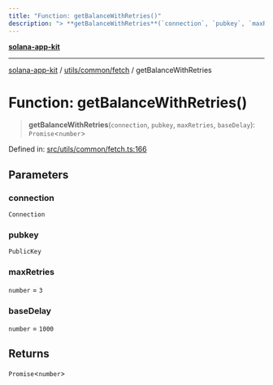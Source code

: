 ```yaml
---
title: "Function: getBalanceWithRetries()"
description: "> **getBalanceWithRetries**(`connection`, `pubkey`, `maxRetries`, `baseDelay`): `Promise`\<`number`\>"
---
```


[**solana-app-kit**](../../../../README.mdx)

***

[solana-app-kit](../../../../README.mdx) / [utils/common/fetch](../README.mdx) / getBalanceWithRetries

# Function: getBalanceWithRetries()

> **getBalanceWithRetries**(`connection`, `pubkey`, `maxRetries`, `baseDelay`): `Promise`\<`number`\>

Defined in: [src/utils/common/fetch.ts:166](https://github.com/SendArcade/solana-social-starter/blob/b27156124ee1831d644b1af765e8d55a2885cd4f/src/utils/common/fetch.ts#L166)

## Parameters

### connection

`Connection`

### pubkey

`PublicKey`

### maxRetries

`number` = `3`

### baseDelay

`number` = `1000`

## Returns

`Promise`\<`number`\>
